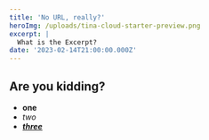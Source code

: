 ```yaml
---
title: 'No URL, really?'
heroImg: /uploads/tina-cloud-starter-preview.png
excerpt: |
  What is the Excerpt?
date: '2023-02-14T21:00:00.000Z'
---
```


## Are you kidding?

* **one**
* *two*
* ***[three](https://tina.io/docs/extending-tina/edit-state/ "Uh, what?")***

